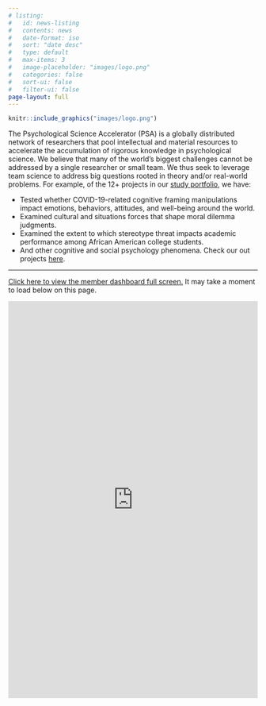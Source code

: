 ```yaml
---
# listing:
#   id: news-listing
#   contents: news
#   date-format: iso
#   sort: "date desc"
#   type: default
#   max-items: 3
#   image-placeholder: "images/logo.png"
#   categories: false
#   sort-ui: false
#   filter-ui: false
page-layout: full
---
```


```r
knitr::include_graphics("images/logo.png")
```

The Psychological Science Accelerator (PSA) is a globally distributed network of researchers that pool intellectual and material resources to accelerate the accumulation of rigorous knowledge in psychological science. We believe that many of the world's biggest challenges cannot be addressed by a single researcher or small team. We thus seek to leverage team science to address big questions rooted in theory and/or real-world problems. For example, of the 12+ projects in our [study portfolio](projects.html), we have:

-   Tested whether COVID-19-related cognitive framing manipulations impact emotions, behaviors, attitudes, and well-being around the world.
-   Examined cultural and situations forces that shape moral dilemma judgments.
-   Examined the extent to which stereotype threat impacts academic performance among African American college students.
-   And other cognitive and social psychology phenomena. Check our out projects [here](projects.html).

------------------------------------------------------------------------

<a href = "https://shiny.thedoomlab.com/psadata/MemberMap" target = "_blank"> Click here to view the member dashboard full screen.</a> It may take a moment to load below on this page.

::: iframe-container
<iframe src="https://shiny.thedoomlab.com/psadata/MemberMap" width="100%" height="800" style="border:none;">

</iframe>
:::
